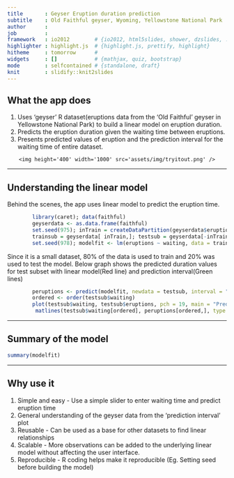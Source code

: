 ```yaml
---
title       : Geyser Eruption duration prediction
subtitle    : Old Faithful geyser, Wyoming, Yellowstone National Park
author      : 
job         : 
framework   : io2012        # {io2012, html5slides, shower, dzslides, ...}
highlighter : highlight.js  # {highlight.js, prettify, highlight}
hitheme     : tomorrow      # 
widgets     : []            # {mathjax, quiz, bootstrap}
mode        : selfcontained # {standalone, draft}
knit        : slidify::knit2slides
---
```


## What the app does

1. Uses 'geyser' R dataset(eruptions data from the 'Old Faithful' geyser in Yellowstone National Park) to build a linear model on eruption duration.
2. Predicts the eruption duration given the waiting time between eruptions.
3. Presents predicted values of eruption and the prediction interval for the waiting time of entire dataset.

<div style='text-align: center;'>
    <img height='400' width='1000' src='assets/img/tryitout.png' />
</div>


---  

## Understanding the linear model 

Behind the scenes, the app uses linear model to predict the eruption time.

```r
        library(caret); data(faithful)
        geyserdata <- as.data.frame(faithful)
        set.seed(975); inTrain = createDataPartition(geyserdata$eruptions, p = 0.80)[[1]]
        trainsub = geyserdata[ inTrain,]; testsub = geyserdata[-inTrain,]
        set.seed(978); modelfit <- lm(eruptions ~ waiting, data = trainsub)
```

Since it is a small dataset, 80% of the data is used to train and 20% was used to test the model. Below graph shows the predicted duration values for test subset with linear model(Red line) and prediction interval(Green lines) 

```r
        peruptions <- predict(modelfit, newdata = testsub, interval = "prediction")
        ordered <- order(testsub$waiting)
        plot(testsub$waiting, testsub$eruptions, pch = 19, main = "Prediction interval plot for test subset", xlab = "Waiting time between eruptions(in mins)", ylab = "Eruption duration(in mins)")
         matlines(testsub$waiting[ordered], peruptions[ordered,], type = "l", col = c(2,3,3), lty = c(1,1,1), lwd = 3)

```

---

## Summary of the model

```r
summary(modelfit)
```


---

## Why use it

1. Simple and easy - Use a simple slider to enter waiting time and predict eruption time
2. General understanding of the geyser data from the 'prediction interval' plot
3. Reusable - Can be used as a base for other datasets to find linear relationships
4. Scalable - More observations can be added to the underlying linear model without affecting the user interface.
5. Reproducible - R coding helps make it reproducible (Eg. Setting seed before building the model)
